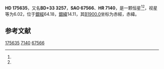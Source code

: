 {{Starbox begin
| name = HD 175635
}}
{{Starbox observe
| epoch = [[J2000.0|J2000.0]]
| constell = {{星座名待查}}<ref name=SIMBAD>{{cite web
 | url=http://simbad.u-strasbg.fr/simbad/sim-id?Ident=HR+7140
 | title =Pulsating variable Star
 | publisher=Centre de Données astronomiques de Strasbourg
 | work=SIMBAD
 | accessdate=2012-07-13}}</ref><ref name=DATA>{{cite web
 | url=http://vizier.u-strasbg.fr/viz-bin/VizieR-5?-out.add=.&-source=5050&-corr=PK=HR&-out.max=9999&HR=7140
 | title=VizieR Detailed Page
 | accessdate=2012-07-13
 | archive-date=2019-02-16
 | archive-url=https://web.archive.org/web/20190216092735/http://vizier.u-strasbg.fr/viz-bin/VizieR-5?-out.add=.&-source=5050&-corr=PK=HR&-out.max=9999&HR=7140
 | dead-url=no
 }}</ref>
| 星官 = 
| ra = {{RA|18|54|52.5}}<ref name=SIMBAD /><ref name=DATA />
| dec = {{DEC|+33|58|7}}<ref name=SIMBAD /><ref name=DATA />
| appmag_v = 6.02<ref name=SIMBAD /><ref name=DATA />
}}
{{Starbox character
| class = G8III+A2<ref name=SIMBAD /><ref name=DATA />
| b-v = 0.91<ref name=SIMBAD /><ref name=DATA />
| u-b = 0.64<ref name=SIMBAD /><ref name=DATA />
| r-i = 0.5<ref name=SIMBAD /><ref name=DATA />
| variable = 
}}
{{Starbox astrometry
| radial_v = 0.64
| prop_mo_ra = -16
| parallax = 
| p_error = 
}}
{{Starbox catalog
| names =BD+33 3257，[[SAO星表|SAO]] 67566，[[HD星表|HD]] 175635，[[HR星表|HR]] 7140}}
{{Starbox reference |Simbad=HR+7140}}
{{Starbox end}}

'''HD 175635'''，又名'''BD+33 3257'''，'''SAO 67566'''、'''HR 7140'''，是一颗恒星<ref name=SIMBAD /><ref name=DATA />，视星等为6.02，位于[[銀道座標系|銀經]]64.18，[[銀道座標系|銀緯]]14.11，其[[B1900.0|B1900.0]]坐标为赤經{{RA|18|51|12.6}}，赤緯{{DEC|+33|14.11|27}}。

== 参考文献 ==
{{reflist}}

{{star-stub}}

[[Category:HD和HDE天體|175635]]
[[Category:HR天體|7140]]
[[Category:SAO天體|67566]]